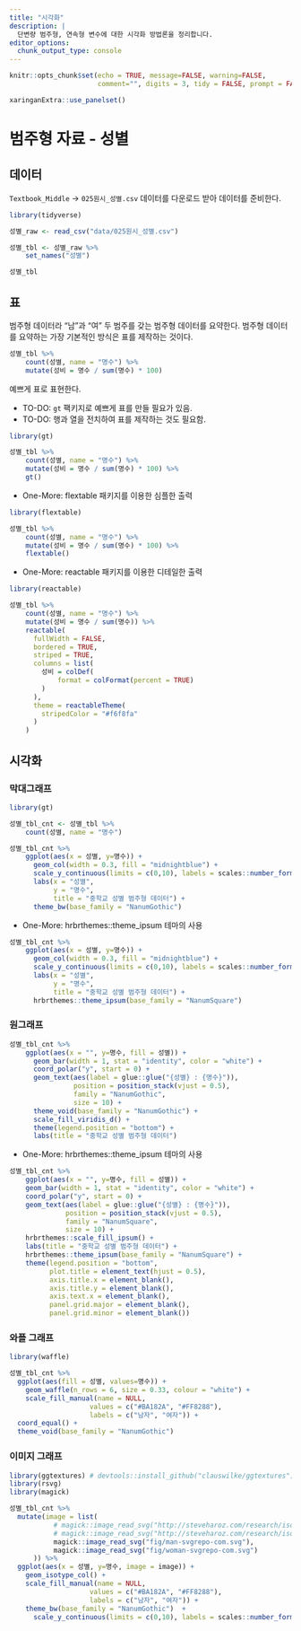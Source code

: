 ```yaml
---
title: "시각화"
description: |
  단변량 범주형, 연속형 변수에 대한 시각화 방법론을 정리합니다. 
editor_options: 
  chunk_output_type: console
---
```


```r
knitr::opts_chunk$set(echo = TRUE, message=FALSE, warning=FALSE,
                      comment="", digits = 3, tidy = FALSE, prompt = FALSE, fig.align = 'center')

xaringanExtra::use_panelset()
```

# 범주형 자료 - 성별 {#categorical-data}

## 데이터 {#성별}

`Textbook_Middle` &rarr; `025원시_성별.csv` 데이터를 다운로드 받아 데이터를 준비한다.

```r
library(tidyverse)

성별_raw <- read_csv("data/025원시_성별.csv")

성별_tbl <- 성별_raw %>% 
    set_names("성별")

성별_tbl
```

## 표 {#성별-표}

범주형 데이터라 "남"과 "여" 두 범주를 갖는 범주형 데이터를 요약한다.
범주형 데이터를 요약하는 가장 기본적인 방식은 표를 제작하는 것이다.

```r
성별_tbl %>% 
    count(성별, name = "명수") %>% 
    mutate(성비 = 명수 / sum(명수) * 100)
```

예쁘게 표로 표현한다. 

-  TO-DO: `gt` 팩키지로 예쁘게 표를 만들 필요가 있음.  
-  TO-DO: 행과 열을 전치하여 표를 제작하는 것도 필요함.

```r
library(gt)

성별_tbl %>% 
    count(성별, name = "명수") %>% 
    mutate(성비 = 명수 / sum(명수) * 100) %>% 
    gt()
```

- One-More: flextable 패키지를 이용한 심플한 출력

```r
library(flextable)

성별_tbl %>% 
    count(성별, name = "명수") %>% 
    mutate(성비 = 명수 / sum(명수) * 100) %>% 
    flextable()
```


- One-More: reactable 패키지를 이용한 디테일한 출력

```r
library(reactable)

성별_tbl %>% 
    count(성별, name = "명수") %>% 
    mutate(성비 = 명수 / sum(명수)) %>% 
    reactable(
      fullWidth = FALSE,
      bordered = TRUE,
      striped = TRUE,
      columns = list(
        성비 = colDef(
            format = colFormat(percent = TRUE)
        )    
      ),
      theme = reactableTheme(
        stripedColor = "#f6f8fa"
      )  
    )
```

## 시각화 {#uni-categorical-viz}

### 막대그래프 {#uni-cat-barplot}
 
```r
library(gt)

성별_tbl_cnt <- 성별_tbl %>% 
    count(성별, name = "명수")

성별_tbl_cnt %>% 
    ggplot(aes(x = 성별, y=명수)) +
      geom_col(width = 0.3, fill = "midnightblue") +
      scale_y_continuous(limits = c(0,10), labels = scales::number_format(accuracy = 1)) +
      labs(x = "성별",
           y = "명수",
           title = "중학교 성별 범주형 데이터") +
      theme_bw(base_family = "NanumGothic")
```

- One-More: hrbrthemes::theme_ipsum 테마의 사용

```r
성별_tbl_cnt %>% 
    ggplot(aes(x = 성별, y=명수)) +
      geom_col(width = 0.3, fill = "midnightblue") +
      scale_y_continuous(limits = c(0,10), labels = scales::number_format(accuracy = 1)) +
      labs(x = "성별",
           y = "명수",
           title = "중학교 성별 범주형 데이터") +
      hrbrthemes::theme_ipsum(base_family = "NanumSquare")
```


### 원그래프 {#uni-cat-pie}

```r
성별_tbl_cnt %>% 
    ggplot(aes(x = "", y=명수, fill = 성별)) +
      geom_bar(width = 1, stat = "identity", color = "white") +
      coord_polar("y", start = 0) +
      geom_text(aes(label = glue::glue("{성별} : {명수}")), 
                position = position_stack(vjust = 0.5), 
                family = "NanumGothic",
                size = 10) +
      theme_void(base_family = "NanumGothic") +
      scale_fill_viridis_d() +
      theme(legend.position = "bottom") +
      labs(title = "중학교 성별 범주형 데이터")
```

- One-More: hrbrthemes::theme_ipsum 테마의 사용

```r
성별_tbl_cnt %>% 
    ggplot(aes(x = "", y=명수, fill = 성별)) +
    geom_bar(width = 1, stat = "identity", color = "white") +
    coord_polar("y", start = 0) +
    geom_text(aes(label = glue::glue("{성별} : {명수}")), 
              position = position_stack(vjust = 0.5), 
              family = "NanumSquare",
              size = 10) +
    hrbrthemes::scale_fill_ipsum() +
    labs(title = "중학교 성별 범주형 데이터") + 
    hrbrthemes::theme_ipsum(base_family = "NanumSquare") +
    theme(legend.position = "bottom",
          plot.title = element_text(hjust = 0.5),
          axis.title.x = element_blank(),
          axis.title.y = element_blank(),
          axis.text.x = element_blank(),
          panel.grid.major = element_blank(),
          panel.grid.minor = element_blank()) 
```

### 와플 그래프 {#uni-cat-waffle}

```r
library(waffle)

성별_tbl_cnt %>% 
  ggplot(aes(fill = 성별, values=명수)) +
    geom_waffle(n_rows = 6, size = 0.33, colour = "white") +
    scale_fill_manual(name = NULL,
                    values = c("#BA182A", "#FF8288"),
                    labels = c("남자", "여자")) +
  coord_equal() +
  theme_void(base_family = "NanumGothic")
```

### 이미지 그래프 {#uni-cat-image}

```r
library(ggtextures) # devtools::install_github("clauswilke/ggtextures")
library(rsvg)
library(magick)

성별_tbl_cnt %>% 
  mutate(image = list(
           # magick::image_read_svg("http://steveharoz.com/research/isotype/icons/man.svg"),
           # magick::image_read_svg("http://steveharoz.com/research/isotype/icons/horse.svg")
           magick::image_read_svg("fig/man-svgrepo-com.svg"),
           magick::image_read_svg("fig/woman-svgrepo-com.svg")
      )) %>% 
  ggplot(aes(x = 성별, y=명수, image = image)) +
    geom_isotype_col() +
    scale_fill_manual(name = NULL,
                    values = c("#BA182A", "#FF8288"),
                    labels = c("남자", "여자")) +
    theme_bw(base_family = "NanumGothic")  +
      scale_y_continuous(limits = c(0,10), labels = scales::number_format(accuracy = 1))
    
```

